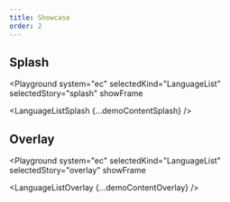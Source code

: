 ```yaml
---
title: Showcase
order: 2
---
```




## Splash

<Playground
  system="ec"
  selectedKind="LanguageList"
  selectedStory="splash"
  showFrame
>
  <LanguageListSplash {...demoContentSplash} />
</Playground>

## Overlay

<Playground
  system="ec"
  selectedKind="LanguageList"
  selectedStory="overlay"
  showFrame
>
  <LanguageListOverlay {...demoContentOverlay} />
</Playground>
